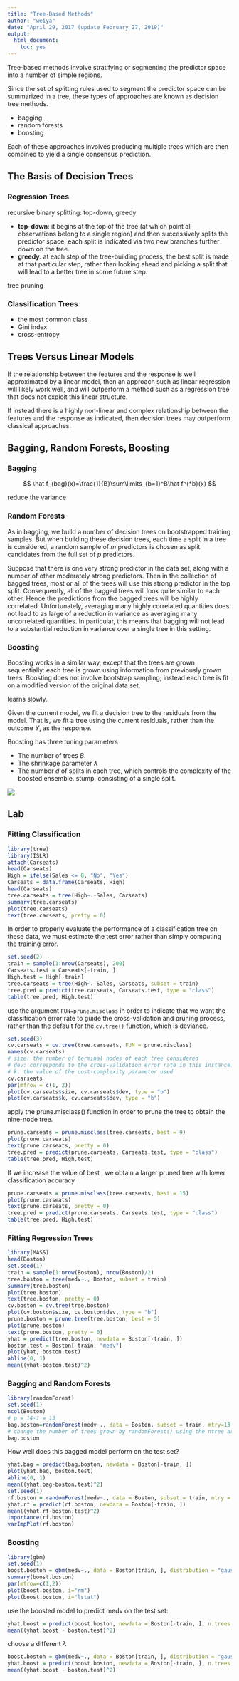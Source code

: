 ```yaml
---
title: "Tree-Based Methods"
author: "weiya"
date: "April 29, 2017 (update February 27, 2019)"
output: 
  html_document: 
    toc: yes
---
```


Tree-based methods involve stratifying or segmenting the predictor space into a number of simple regions.

Since the set of splitting rules used to segment the predictor space can be summarized in a tree, these types of approaches are known as decision tree methods.

- bagging
- random forests
- boosting

Each of these approaches involves producing multiple trees which are then combined to yield a single consensus prediction.

## The Basis of Decision Trees

### Regression Trees

recursive binary splitting: top-down, greedy

- **top-down**: it begins at the top of the tree (at which point all observations belong to a single region) and then successively splits the predictor space; each split is indicated via two new branches further down on the tree.
- **greedy**: at each step of the tree-building process, the best split is made at that particular step, rather than looking ahead and picking a split that will lead to a better tree in some future step.

tree pruning

### Classification Trees

- the most common class
- Gini index
- cross-entropy

## Trees Versus Linear Models

If the relationship between the features and the response is well approximated by a linear model, then an approach such as linear regression will likely work well, and will outperform a method such as a regression tree that does not exploit this linear structure.

If instead there is a highly non-linear and complex relationship between the features and the response as indicated, then decision trees may outperform classical approaches.

## Bagging, Random Forests, Boosting

### Bagging

$$
\hat f_{bag}(x)=\frac{1}{B}\sum\limits_{b=1}^B\hat f^{*b}(x)
$$

reduce the variance

### Random Forests

As in bagging, we build a number of decision trees on bootstrapped training samples. But when building these decision trees, each time a split in a tree is considered, a random sample of $m$ predictors is chosen as split candidates from the full set of $p$ predictors.

Suppose that there is one very strong predictor in the data set, along with a number of other moderately strong predictors. Then in the collection of bagged trees, most or all of the trees will use this strong predictor in the top split. Consequently, all of the bagged trees will look quite similar to each other. Hence the predictions from the bagged trees will be highly correlated. Unfortunately, averaging many highly correlated quantities does not lead to as large of a reduction in variance as averaging many uncorrelated quantities. In particular, this means that bagging will not lead to a substantial reduction in variance over a single tree in this setting.

### Boosting

Boosting works in a similar way, except that the trees are grown sequentially: each tree is grown using information from previously grown trees. Boosting does not involve bootstrap sampling; instead each tree is fit on a modified version of the original data set.

learns slowly.

Given the current model, we fit a decision tree to the residuals from the model. That is, we fit a tree using the current residuals, rather than the outcome $Y$, as the response.

Boosting has three tuning parameters 

- The number of trees $B$. 
- The shrinkage parameter $\lambda$ 
- The number $d$ of splits in each tree, which controls the complexity of the boosted ensemble. stump, consisting of a single split.

![](boosting.png)

## Lab

### Fitting Classification

```r
library(tree)
library(ISLR)
attach(Carseats)
head(Carseats)
High = ifelse(Sales <= 8, "No", "Yes")
Carseats = data.frame(Carseats, High)
head(Carseats)
tree.carseats = tree(High~.-Sales, Carseats)
summary(tree.carseats)
plot(tree.carseats)
text(tree.carseats, pretty = 0)
```

In order to properly evaluate the performance of a classification tree on these data, we must estimate the test error rather than simply computing the training error.

```r
set.seed(2)
train = sample(1:nrow(Carseats), 200)
Carseats.test = Carseats[-train, ]
High.test = High[-train]
tree.carseats = tree(High~.-Sales, Carseats, subset = train)
tree.pred = predict(tree.carseats, Carseats.test, type = "class")
table(tree.pred, High.test)
```

use the argument `FUN=prune.misclass` in order to indicate that we want the classification error rate to guide the cross-validation and pruning process, rather than the default for the `cv.tree()` function, which is deviance.

```r
set.seed(3)
cv.carseats = cv.tree(tree.carseats, FUN = prune.misclass)
names(cv.carseats)
# size: the number of terminal nodes of each tree considered
# dev: corresponds to the cross-validation error rate in this instance.
# k: the value of the cost-complexity parameter used
cv.carseats
par(mfrow = c(1, 2))
plot(cv.carseats$size, cv.carseats$dev, type = "b")
plot(cv.carseats$k, cv.carseats$dev, type = "b")
```

apply the prune.misclass() function in order to prune the tree to obtain the nine-node tree.

```r
prune.carseats = prune.misclass(tree.carseats, best = 9)
plot(prune.carseats)
text(prune.carseats, pretty = 0)
tree.pred = predict(prune.carseats, Carseats.test, type = "class")
table(tree.pred, High.test)
```

If we increase the value of best , we obtain a larger pruned tree with lower classification accuracy

```r
prune.carseats = prune.misclass(tree.carseats, best = 15)
plot(prune.carseats)
text(prune.carseats, pretty = 0)
tree.pred = predict(prune.carseats, Carseats.test, type = "class")
table(tree.pred, High.test)
```

### Fitting Regression Trees

```r
library(MASS)
head(Boston)
set.seed(1)
train = sample(1:nrow(Boston), nrow(Boston)/2)
tree.boston = tree(medv~., Boston, subset = train)
summary(tree.boston)
plot(tree.boston)
text(tree.boston, pretty = 0)
cv.boston = cv.tree(tree.boston)
plot(cv.boston$size, cv.boston$dev, type = "b")
prune.boston = prune.tree(tree.boston, best = 5)
plot(prune.boston)
text(prune.boston, pretty = 0)
yhat = predict(tree.boston, newdata = Boston[-train, ])
boston.test = Boston[-train, "medv"]
plot(yhat, boston.test)
abline(0, 1)
mean((yhat-boston.test)^2)
```

### Bagging and Random Forests

```r
library(randomForest)
set.seed(1)
ncol(Boston)
# p = 14-1 = 13
bag.boston=randomForest(medv~., data = Boston, subset = train, mtry=13, importance = TRUE)
# change the number of trees grown by randomForest() using the ntree argument
bag.boston
```

How well does this bagged model perform on the test set?

```r
yhat.bag = predict(bag.boston, newdata = Boston[-train, ])
plot(yhat.bag, boston.test)
abline(0, 1)
mean((yhat.bag-boston.test)^2)
set.seed(1)
rf.boston = randomForest(medv~., data = Boston, subset = train, mtry = 6, importance = TRUE)
yhat.rf = predict(rf.boston, newdata = Boston[-train, ])
mean((yhat.rf-boston.test)^2)
importance(rf.boston)
varImpPlot(rf.boston)
```

### Boosting

```r
library(gbm)
set.seed(1)
boost.boston = gbm(medv~., data = Boston[train, ], distribution = "gaussian", n.trees = 5000, interaction.depth = 4)
summary(boost.boston)
par(mfrow=c(1,2))
plot(boost.boston, i="rm")
plot(boost.boston, i="lstat")
```

use the boosted model to predict medv on the test set:

```r
yhat.boost = predict(boost.boston, newdata = Boston[-train, ], n.trees = 5000)
mean((yhat.boost - boston.test)^2)
```

choose a different $\lambda$

```r
boost.boston = gbm(medv~., data = Boston[train, ], distribution = "gaussian", n.trees = 5000,   interaction.depth = 4, shrinkage = 0.2, verbose = F)
yhat.boost = predict(boost.boston, newdata = Boston[-train, ], n.trees = 5000)
mean((yhat.boost - boston.test)^2)
```